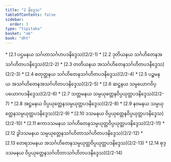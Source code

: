```yaml
---
title: "2 နိဒ္ဒေသ"
tableOfContents: false
sidebar:
  order: 3
type: "tipitaka"
basket: "ab"
book: "dht"
---
```



<DynamicBreadcrumb />



<TableOfContents book="dht" section="2">
* [2.1 ပဌမနယ သင်္ဂဟာသင်္ဂဟပဒနိဒ္ဒေသ](2/2-1)
* [2.2 ဒုတိယနယ သင်္ဂဟိတေနအသင်္ဂဟိတပဒနိဒ္ဒေသ](2/2-2)
* [2.3 တတိယနယ အသင်္ဂဟိတေနသင်္ဂဟိတပဒနိဒ္ဒေသ](2/2-3)
* [2.4 စတုတ္ထနယ သင်္ဂဟိတေနသင်္ဂဟိတပဒနိဒ္ဒေသ](2/2-4)
* [2.5 ပဉ္စမနယ အသင်္ဂဟိတေနအသင်္ဂဟိတပဒနိဒ္ဒေသ](2/2-5)
* [2.6 ဆဋ္ဌနယ သမ္ပယောဂဝိပ္ပယောဂပဒနိဒ္ဒေသ](2/2-6)
* [2.7 သတ္တမနယ သမ္ပယုတ္တေနဝိပ္ပယုတ္တပဒနိဒ္ဒေသ](2/2-7)
* [2.8 အဋ္ဌမနယ ဝိပ္ပယုတ္တေနသမ္ပယုတ္တပဒနိဒ္ဒေသ](2/2-8)
* [2.9 နဝမနယ သမ္ပယုတ္တေနသမ္ပယုတ္တပဒနိဒ္ဒေသ](2/2-9)
* [2.10 ဒသမနယ ဝိပ္ပယုတ္တေနဝိပ္ပယုတ္တပဒနိဒ္ဒေသ](2/2-10)
* [2.11 ဧကာဒသမနယ သင်္ဂဟိတေနသမ္ပယုတ္တဝိပ္ပယုတ္တပဒနိဒ္ဒေသ](2/2-11)
* [2.12 ဒွါဒသမနယ သမ္ပယုတ္တေနသင်္ဂဟိတာသင်္ဂဟိတပဒနိဒ္ဒေသ](2/2-12)
* [2.13 တေရသမနယ အသင်္ဂဟိတေနသမ္ပယုတ္တဝိပ္ပယုတ္တပဒနိဒ္ဒေသ](2/2-13)
* [2.14 စုဒ္ဒသမနယ ဝိပ္ပယုတ္တေနသင်္ဂဟိတာသင်္ဂဟိတပဒနိဒ္ဒေသ](2/2-14)
</TableOfContents>